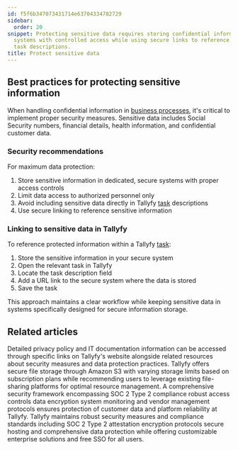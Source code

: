 ```yaml
---
id: f5f6b347073431714e63704334782729
sidebar:
  order: 20
snippet: Protecting sensitive data requires storing confidential information in secure
  systems with controlled access while using secure links to reference the data within
  task descriptions.
title: Protect sensitive data
---
```


## Best practices for protecting sensitive information

When handling confidential information in [business processes](/products/pro/tracking-and-tasks/processes/), it's critical to implement proper security measures. Sensitive data includes Social Security numbers, financial details, health information, and confidential customer data.

### Security recommendations

For maximum data protection:

1. Store sensitive information in dedicated, secure systems with proper access controls
2. Limit data access to authorized personnel only
3. Avoid including sensitive data directly in Tallyfy [task](/products/pro/tracking-and-tasks/tasks/) descriptions
4. Use secure linking to reference sensitive information

### Linking to sensitive data in Tallyfy

To reference protected information within a Tallyfy [task](/products/pro/tracking-and-tasks/tasks/):

1. Store the sensitive information in your secure system
2. Open the relevant task in Tallyfy
3. Locate the task description field
4. Add a URL link to the secure system where the data is stored
5. Save the task

This approach maintains a clear workflow while keeping sensitive data in systems specifically designed for secure information storage.


## Related articles
<CardGrid>
<LinkTitleCard header="<b>Terms Legals > Tallyfy's privacy policy</b>" href="/products/pro/miscellaneous/terms-legals/where-can-i-find-tallyfys-privacy-policy/" > Detailed privacy policy and IT documentation information can be accessed through specific links on Tallyfy's website alongside related resources about security measures and data protection practices. </LinkTitleCard>
<LinkTitleCard header="<b>Miscellaneous > File storage security</b>" href="/products/pro/miscellaneous/how-does-file-storage-work-in-tallyfy/" > Tallyfy offers secure file storage through Amazon S3 with varying storage limits based on subscription plans while recommending users to leverage existing file-sharing platforms for optimal resource management. </LinkTitleCard>
<LinkTitleCard header="<b>Pro > Compliance</b>" href="/products/pro/compliance/" > A comprehensive security framework encompassing SOC 2 Type 2 compliance robust access controls data encryption system monitoring and vendor management protocols ensures protection of customer data and platform reliability at Tallyfy. </LinkTitleCard>
<LinkTitleCard header="<b>Miscellaneous > Terms & legals</b>" href="/products/pro/miscellaneous/terms-legals/" > Tallyfy maintains robust security measures and compliance standards including SOC 2 Type 2 attestation encryption protocols secure hosting and comprehensive data protection while offering customizable enterprise solutions and free SSO for all users. </LinkTitleCard>
</CardGrid>